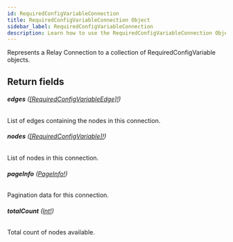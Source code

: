 ```yaml
---
id: RequiredConfigVariableConnection
title: RequiredConfigVariableConnection Object
sidebar_label: RequiredConfigVariableConnection
description: Learn how to use the RequiredConfigVariableConnection Object for 's API.
---
```


Represents a Relay Connection to a collection of RequiredConfigVariable objects.

## Return fields

###### <b>edges</b> ([[RequiredConfigVariableEdge]!](api/schema/object/RequiredConfigVariableEdge.mdx))

List of edges containing the nodes in this connection.

###### <b>nodes</b> ([[RequiredConfigVariable]!](api/schema/object/RequiredConfigVariable.mdx))

List of nodes in this connection.

###### <b>pageInfo</b> ([PageInfo!](api/schema/object/PageInfo.mdx))

Pagination data for this connection.

###### <b>totalCount</b> ([Int!](api/schema/scalar/Int.mdx))

Total count of nodes available.
